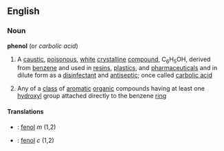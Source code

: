 ==English==
===Noun===
{{wikipedia}}
'''phenol'''  (or ''carbolic acid'')
#A [[caustic]], [[poisonous]], [[white]] [[crystalline]] [[compound]], C<sub>6</sub>H<sub>5</sub>OH, derived from [[benzene]] and used in [[resin]]s, [[plastic]]s, and [[pharmaceutical]]s and in dilute form as a [[disinfectant]] and [[antiseptic]]; once called [[carbolic acid]]
#{{chemistry}} Any of a [[class]] of [[aromatic]] [[organic]] compounds having at least one [[hydroxyl]] group attached directly to the benzene [[ring]]

====Translations====
*{{cs}}: [[fenol]] ''m'' (1,2)
*{{sv}}: [[fenol]] ''c'' (1,2)